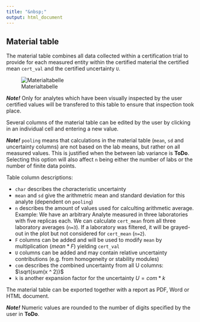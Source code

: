 ```yaml
---
title: "&nbsp;"
output: html_document
---
```


## Material table

The material table combines all data collected within a certification trial to provide for each measured entity within the certified material the certified mean `cert_val` and the certified uncertainty `U`.

![Materialtabelle](C_Modul_Tab3.png)

***Note!*** Only for analytes which have been visually inspected by the user certified values will be transfered to this table to ensure that inspection took place.

Several columns of the material table can be edited by the user by clicking in an individual cell and entering a new value.

***Note!*** `pooling` means that calculations in the material table (`mean`, `sd` and uncertainty columns) are not based on the lab means, but rather on all measured values. This is justified when the between lab variance is **ToDo**. Selecting this option will also affect `n` being either the number of labs or the number of finite data points.

Table column descriptions:

-   `char` describes the *char*acteristic uncertainty
-   `mean` and `sd` give the arithmetric mean and standard deviation for this analyte (dependent on `pooling`)
-   `n` describes the amount of values used for calculting arithmetic average. Example: We have an arbitrary Analyte measured in three laboratories with five replicas each. We can calculate `cert_mean` from all three laboratory averages (`n=3`). If a laboratory was filtered, it will be grayed-out in the plot but not considered for `cert_mean` (`n=2`).
-   `F` columns can be added and will be used to modify `mean` by multiplication ($mean*F$) yielding `cert_val`
-   `U` columns can be added and may contain relative uncertainty contributions (e.g. from homogeneity or stability modules)
-   `com` describes the *com*bined uncertainty from all U columns: $\sqrt{sum(x ^ 2)}$
-   `k` is another expansion factor for the uncertainty $U=com*k$

The material table can be exported together with a report as PDF, Word or HTML document.

***Note!*** Numeric values are rounded to the number of digits specified by the user in **ToDo**.
